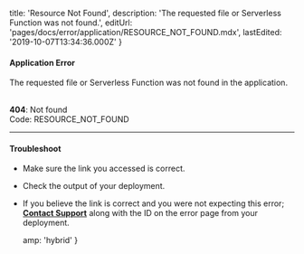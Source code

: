 
  title: 'Resource Not Found',
  description: 'The requested file or Serverless Function was not found.',
  editUrl: 'pages/docs/error/application/RESOURCE_NOT_FOUND.mdx',
  lastEdited: '2019-10-07T13:34:36.000Z'
}

#### Application Error

The requested file or Serverless Function was not found in the application.

<br />

<Note label={false}>
  <b>404</b>: Not found
  <br />
  Code: <InlineCode>RESOURCE_NOT_FOUND</InlineCode>
</Note>

---

#### Troubleshoot

- Make sure the link you accessed is correct.
- Check the output of your deployment.
- If you believe the link is correct and you were not expecting this error; **[Contact Support](mailto:support@zeit.co)** along with the ID on the error page from your deployment.


  amp: 'hybrid'
}
